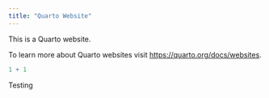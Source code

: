```yaml
---
title: "Quarto Website"
---
```


This is a Quarto website.

To learn more about Quarto websites visit <https://quarto.org/docs/websites>.

```r
1 + 1
```

Testing
